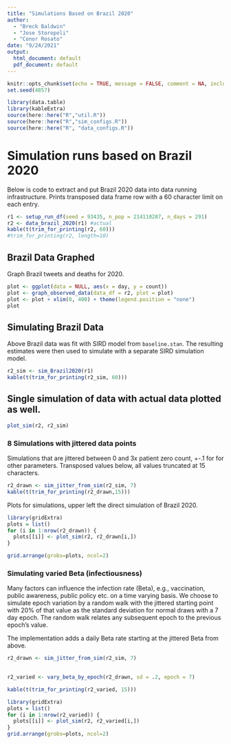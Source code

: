 ```yaml
---
title: "Simulations Based on Brazil 2020"
author:
  - "Breck Baldwin"
  - "Jose Storopoli"
  - "Conor Rosato"
date: "9/24/2021"
output:
  html_document: default
  pdf_document: default
---
```


```r
knitr::opts_chunk$set(echo = TRUE, message = FALSE, comment = NA, include = TRUE)
set.seed(4857)
```



```r
library(data.table)
library(kableExtra)
source(here::here("R","util.R"))
source(here::here("R","sim_configs.R"))
source(here::here("R", "data_configs.R"))
```

# Simulation runs based on Brazil 2020

Below is code to extract and put Brazil 2020 data into data running infrastructure.
Prints transposed data frame row with a 60 character limit on each entry.
```r
r1 <- setup_run_df(seed = 93435, n_pop = 214110287, n_days = 291)
r2 <- data_brazil_2020(r1) #actual 
kable(t(trim_for_printing(r2, 60)))
#trim_for_printing(r2, length=10)
```

## Brazil Data Graphed

Graph Brazil tweets and deaths for 2020.
```r
plot <- ggplot(data = NULL, aes(x = day, y = count))
plot <- graph_observed_data(data_df = r2, plot = plot)
plot <- plot + xlim(0, 400) + theme(legend.position = "none")
plot
```
## Simulating Brazil Data 

Above Brazil data was fit with SIRD model from `baseline.stan`. The resulting 
estimates were then used to simulate with a separate SIRD simulation model. 

```r
r2_sim <- sim_Brazil2020(r1)
kable(t(trim_for_printing(r2_sim, 60)))
```
## Single simulation of data with actual data plotted as well.
```r
plot_sim(r2, r2_sim)
```

### 8 Simulations with jittered data points

Simulations that are jittered between 0 and 3x patient zero count, +-.1 for for 
other parameters. Transposed values below, all values truncated at 15 characters.

```r
r2_drawn <- sim_jitter_from_sim(r2_sim, 7)
kable(t(trim_for_printing(r2_drawn,15)))
```
Plots for simulations, upper left the direct simulation of Brazil 2020.

```r
library(gridExtra)
plots = list()
for (i in 1:nrow(r2_drawn)) {
  plots[[i]] <- plot_sim(r2, r2_drawn[i,])
} 
```
```r
grid.arrange(grobs=plots, ncol=2)
```

### Simulating varied Beta (infectiousness)

Many factors can influence the infection rate (Beta), e.g., vaccination, public awareness, public policy etc. on a time varying basis. We choose to simulate epoch variation by a random walk with the jittered starting point with 20% of that value as the standard deviation for normal draws with a 7 day epoch. The random walk relates any subsequent epoch to the previous epoch's value.

The implementation adds a daily Beta rate starting at the jittered Beta from above. 


```r
r2_drawn <- sim_jitter_from_sim(r2_sim, 7)

 
r2_varied <- vary_beta_by_epoch(r2_drawn, sd = .2, epoch = 7)

kable(t(trim_for_printing(r2_varied, 15)))

library(gridExtra)
plots = list()
for (i in 1:nrow(r2_varied)) {
  plots[[i]] <- plot_sim(r2, r2_varied[i,])
} 
grid.arrange(grobs=plots, ncol=2)
```

```r

```